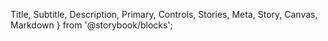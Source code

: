   Title, Subtitle, Description, Primary, Controls, Stories, Meta, Story, Canvas, Markdown
} from '@storybook/blocks';


<Meta name="Docs" of={ComponentStories} />

<Title />
<Subtitle />

## Overview
<Description />
<Primary />

## Parameters
<Controls />

## Slots

Inherits slots from
- [DtFormBase](?path=/docs/architecture-base-classes--docs#slots)
- [DTText](?path=/docs/components-form-text--docs#slots)

## Events

### `change`

**Event Detail:**
```json
{
  field: string,    // name attribute of field
  oldValue: string, // previous value before current change
  newValue: string, // updated value
}
```

## CSS Properties / Theming

Inherits custom properties from
- [DtFormBase](?path=/docs/architecture-base-classes--docs#css-properties)
- [DTText](?path=/docs/components-form-text--docs#css-properties--theming)

| Custom Properties   | Default Value   |
|---------------------|-----------------|
| `--dt-comm-channel-background-color` | `#fefefe`  |
| `--dt-comm-channel-border-color` | `#fefefe`  |
| `--dt-comm-channel-border-radius` | `0`  |
| `--dt-comm-channel-box-shadow` | `var(--dt-form-input-box-shadow, inset 0 1px 2px hsl(0deg 0% 4% / 10%))`  |
| `--dt-comm-channel-button-hover-color` | `#ffffff` |

## Stories
<Stories title="" />
